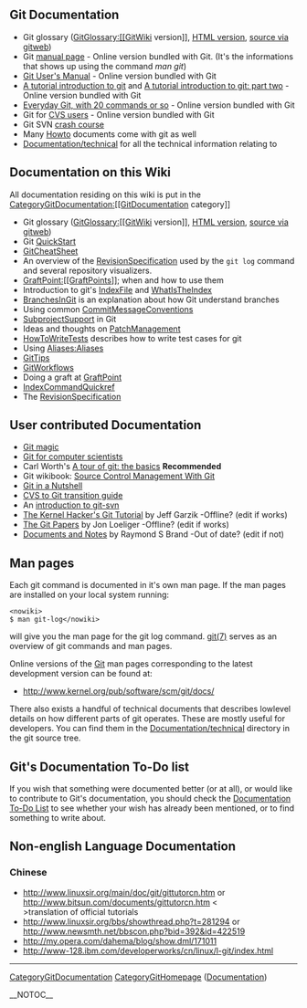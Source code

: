 == Git Documentation ==
* Git glossary ([[GitGlossary:[[GitWiki]] version]], [http://www.kernel.org/pub/software/scm/git/docs/glossary.html HTML version], [http://www.kernel.org/git/?p=git/git.git;a=blob;hb=HEAD;f=Documentation/glossary.txt source via gitweb])
* Git [http://www.kernel.org/pub/software/scm/git/docs manual page] - Online version bundled with Git. (It's the informations that shows up using the command <i>man git</i>)
* [http://www.kernel.org/pub/software/scm/git/docs/user-manual.html Git User's Manual] - Online version bundled with Git
* [http://www.kernel.org/pub/software/scm/git/docs/tutorial.html A tutorial introduction to git] and [http://www.kernel.org/pub/software/scm/git/docs/tutorial-2.html A tutorial introduction to git: part two] - Online version bundled with Git
* [http://www.kernel.org/pub/software/scm/git/docs/everyday.html Everyday Git, with 20 commands or so] - Online version bundled with Git
* Git for [http://www.kernel.org/pub/software/scm/git/docs/cvs-migration.html CVS users] - Online version bundled with Git
* Git SVN [http://git.or.cz/course/svn.html crash course]
* Many [http://kernel.org/pub/software/scm/git/docs/howto/%20 Howto] documents come with git as well
* [http://repo.or.cz/w/git.git?a=tree;f=Documentation/technical;hb=HEAD Documentation/technical] for all the technical information relating to

== Documentation on this Wiki ==
All documentation residing on this wiki is put in the [[CategoryGitDocumentation:[[GitDocumentation]] category]]

* Git glossary ([[GitGlossary:[[GitWiki]] version]], [http://www.kernel.org/pub/software/scm/git/docs/glossary.html HTML version], [http://www.kernel.org/git/?p=git/git.git;a=blob;hb=HEAD;f=Documentation/glossary.txt source via gitweb])
* Git [[QuickStart]]
* [[GitCheatSheet]] 
* An overview of the [[RevisionSpecification]] used by the <code><nowiki>git log</nowiki></code> command and several repository visualizers.
* [[GraftPoint:[[GraftPoints]]]]; when and how to use them
* Introduction to git's [[IndexFile]] and [[WhatIsTheIndex]]
* [[BranchesInGit]] is an explanation about how Git understand branches
* Using common [[CommitMessageConventions]]
* [[SubprojectSupport]] in Git
* Ideas and thoughts on [[PatchManagement]]
* [[HowToWriteTests]] describes how to write test cases for git
* Using [[Aliases:Aliases]]
* [[GitTips]]
* [[GitWorkflows]]
* Doing a graft at [[GraftPoint]]
* [[IndexCommandQuickref]]
* The [[RevisionSpecification]]

== User contributed Documentation ==
* [http://www-cs-students.stanford.edu/~blynn/gitmagic/ Git magic]
* [http://eagain.net/articles/git-for-computer-scientists/ Git for computer scientists]
* Carl Worth's [http://cworth.org/hgbook-git/tour/ A tour of git: the basics] <b>Recommended</b>
* Git wikibook: [http://en.wikibooks.org/wiki/Source_Control_Management_With_Git Source Control Management With Git]
* [http://jonas.iki.fi/git_guides/HTML/git_guide Git in a Nutshell]
* [http://jonas.iki.fi/git_guides/HTML/CVS2git CVS to Git transition guide]
* An [http://utsl.gen.nz/talks/git-svn/intro.html introduction to git-svn]
* [http://linux.yyz.us/git-howto.html The Kernel Hacker's Git Tutorial] by Jeff Garzik -Offline? (edit if works)
* [http://www.jdl.com The Git Papers] by Jon Loeliger -Offline? (edit if works)
* [http://git.rsbx.net/ Documents and Notes] by Raymond S Brand -Out of date? (edit if not)

== Man pages ==
Each git command is documented in it's own man page. If the man pages are installed on your local system running:

<pre><nowiki>
$ man git-log</nowiki></pre>
will give you the man page for the git log command. [http://www.kernel.org/pub/software/scm/git/docs/git.html git(7)] serves as an overview of git commands and man pages.

Online versions of the [[Git]] man pages corresponding to the latest development version can be found at:
* http://www.kernel.org/pub/software/scm/git/docs/

There also exists a handful of technical documents that describes lowlevel details on how different parts of git operates. These are mostly useful for developers. You can find them in the [http://repo.or.cz/w/git.git?a=tree;f=Documentation/technical;hb=HEAD Documentation/technical] directory in the git source tree.

== Git's Documentation To-Do list ==
If you wish that something were documented better (or at all), or would like to contribute to Git's documentation, you should check the [[Documentation To-Do List]] to see whether your wish has already been mentioned, or to find something to write about.

== Non-english Language Documentation ==
=== Chinese ===
* http://www.linuxsir.org/main/doc/git/gittutorcn.htm or http://www.bitsun.com/documents/gittutorcn.htm <<BR>>translation of official tutorials
* http://www.linuxsir.org/bbs/showthread.php?t=281294 or http://www.newsmth.net/bbscon.php?bid=392&id=422519
* http://my.opera.com/dahema/blog/show.dml/171011
* http://www-128.ibm.com/developerworks/cn/linux/l-git/index.html

----
[[CategoryGitDocumentation]] [[CategoryGitHomepage]] ([http://git.or.cz/#documentation Documentation])

__NOTOC__